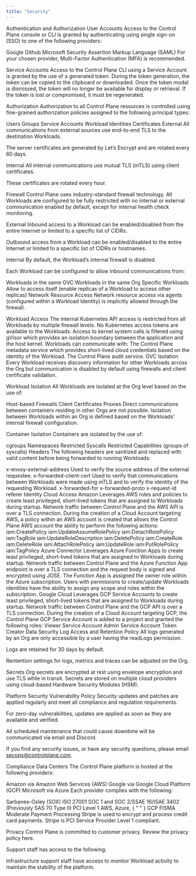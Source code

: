 ```yaml
---
title: "Security"
---
```


Authentication and Authorization
User Accounts
Access to the Control Plane console or CLI is granted by authenticating using single sign-on (SSO) to one of the following providers:

Google
Github
Microsoft
Security Assertion Markup Language (SAML)
For your chosen provider, Multi-Factor Authentication (MFA) is recommended.

Service Accounts
Access to the Control Plane CLI using a Service Account is granted by the use of a generated token. During the token generation, the token can be copied to the clipboard or downloaded. Once the token modal is dismissed, the token will no longer be available for display or retrieval. If the token is lost or compromised, it must be regenerated.

Authorization
Authorization to all Control Plane resources is controlled using fine-grained authorization policies assigned to the following principal types:

Users
Groups
Service Accounts
Workload Identities
Certificates
External
All communications from external sources use end-to-end TLS to the destination Workloads.

The server certificates are generated by Let’s Encrypt and are rotated every 60 days.

Internal
All internal communications use mutual TLS (mTLS) using client certificates.

These certificates are rotated every hour.

Firewall
Control Plane uses industry-standard firewall technology. All Workloads are configured to be fully restricted with no internal or external communication enabled by default, except for internal health check monitoring.

External
Inbound access to a Workload can be enabled/disabled from the entire Internet or limited to a specific list of CIDRs.

Outbound access from a Workload can be enabled/disabled to the entire Internet or limited to a specific list of CIDRs or hostnames.

Internal
By default, the Workload’s internal firewall is disabled.

Each Workload can be configured to allow inbound communications from:

Workloads in the same GVC
Workloads in the same Org
Specific Workloads
Allow to access itself (enable replicas of a Workload to access other replicas)
Network Resource Access
Network resource access via agents (configured within a Workload Identity) is implicitly allowed through the firewall.

Workload Access
The internal Kubernetes API access is restricted from all Workloads by multiple firewall levels.
No Kubernetes access tokens are available to the Workloads.
Access to kernel system calls is filtered using gVisor which provides an isolation boundary between the application and the host kernel.
Workloads can communicate with:
The Control Plane metadata service which provides short-lived cloud credentials based on the identity of the Workload.
The Control Plane audit service.
GVC Isolation
Every Workload receives discovery information for other Workloads across the Org but communication is disabled by default using firewalls and client certificate validation.

Workload Isolation
All Workloads are isolated at the Org level based on the use of:

Host-based Firewalls
Client Certificates
Proxies
Direct communications between containers residing in other Orgs are not possible. Isolation between Workloads within an Org is defined based on the Workloads' internal firewall configuration.

Container Isolation
Containers are isolated by the use of:

cgroups
Namespaces
Restricted Syscalls
Restricted Capabilities (groups of syscalls)
Headers
The following headers are sanitized and replaced with valid content before being forwarded to running Workloads:

x-envoy-external-address
Used to verify the source address of the external requestee.
x-forwarded-client-cert
Used to verify that communications between Workloads were made using mTLS and to verify the identity of the requesting Workload.
x-forwarded-for
x-forwarded-proto
x-request-id
referer
Identity Cloud Access
Amazon
Leverages AWS roles and policies to create least privileged, short-lived tokens that are assigned to Workloads during startup.
Network traffic between Control Plane and the AWS API is over a TLS connection.
During the creation of a Cloud Account targeting AWS, a policy within an AWS account is created that allows the Control Plane AWS account the ability to perform the following actions:
iam:CreatePolicy
iam:UpdateAssumeRolePolicy
iam:DetachRolePolicy
iam:TagRole
iam:UpdateRoleDescription
iam:DeletePolicy
iam:CreateRole
iam:DeleteRole
iam:AttachRolePolicy
iam:UpdateRole
iam:PutRolePolicy
iam:TagPolicy
Azure Connector
Leverages Azure Function Apps to create least privileged, short-lived tokens that are assigned to Workloads during startup.
Network traffic between Control Plane and the Azure Function App endpoint is over a TLS connection and the request body is signed and encrypted using JOSE.
The Function App is assigned the owner role within the Azure subscription. Users with permissions to create/update Workloads identities have the ability to assign any scope and roles within the subscription.
Google Cloud
Leverages GCP Service Accounts to create least privileged, short-lived tokens that are assigned to Workloads during startup.
Network traffic between Control Plane and the GCP API is over a TLS connection.
During the creation of a Cloud Account targeting GCP, the Control Plane GCP Service Account is added to a project and granted the following roles:
Viewer
Service Account Admin
Service Account Token Creator
Data Security
Log Access and Retention Policy
All logs generated by an Org are only accessible by a user having the readLogs permission.

Logs are retained for 30 days by default.

Rentention settings for logs, metrics and traces can be adjusted on the Org.

Secrets
Org secrets are encrypted at rest using envelope encryption and use TLS while in transit. Secrets are stored on multiple cloud providers using cloud-based Hardware Security Modules (HSM).

Platform Security
Vulnerability Policy
Security updates and patches are applied regularly and meet all compliance and regulation requirements.

For zero-day vulnerabilities, updates are applied as soon as they are available and verified.

All scheduled maintenance that could cause downtime will be communicated via email and Discord.

If you find any security issues, or have any security questions, please email [secops@controlplane.com](mailto:secops@controlplane.com).

Compliance
Data Centers
The Control Plane platform is hosted at the following providers:

Amazon via Amazon Web Services (AWS)
Google via Google Cloud Platform (GCP)
Microsoft via Azure
Each provider complies with the following:

Sarbanes-Oxley (SOX)
ISO 27001
SOC 1 and SOC 2/SSAE 16/ISAE 3402 (Previously SAS 70 Type II)
PCI Level 1 AWS, Azure, {
" "
} GCP
FISMA Moderate
Payment Processing
Stripe is used to encrypt and process credit card payments. Stripe is PCI Service Provider Level 1 compliant.

Privacy
Control Plane is committed to customer privacy. Review the privacy policy here.

Support staff has access to the following:

Infrastructure support staff have access to monitor Workload activity to maintain the stability of the platform.